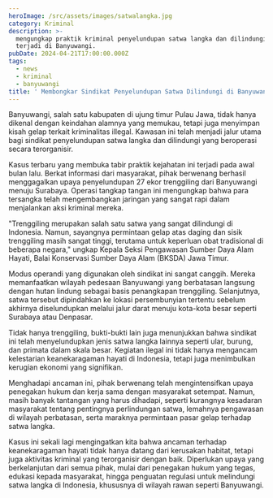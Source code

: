 ```yaml
---
heroImage: /src/assets/images/satwalangka.jpg
category: Kriminal
description: >-
  mengungkap praktik kriminal penyelundupan satwa langka dan dilindungi yang
  terjadi di Banyuwangi. 
pubDate: 2024-04-21T17:00:00.000Z
tags:
  - news
  - kriminal
  - banyuwangi
title: ' Membongkar Sindikat Penyelundupan Satwa Dilindungi di Banyuwangi'
---
```


Banyuwangi, salah satu kabupaten di ujung timur Pulau Jawa, tidak hanya dikenal dengan keindahan alamnya yang memukau, tetapi juga menyimpan kisah gelap terkait kriminalitas illegal. Kawasan ini telah menjadi jalur utama bagi sindikat penyelundupan satwa langka dan dilindungi yang beroperasi secara terorganisir.

Kasus terbaru yang membuka tabir praktik kejahatan ini terjadi pada awal bulan lalu. Berkat informasi dari masyarakat, pihak berwenang berhasil menggagalkan upaya penyelundupan 27 ekor trenggiling dari Banyuwangi menuju Surabaya. Operasi tangkap tangan ini mengungkap bahwa para tersangka telah mengembangkan jaringan yang sangat rapi dalam menjalankan aksi kriminal mereka.

"Trenggiling merupakan salah satu satwa yang sangat dilindungi di Indonesia. Namun, sayangnya permintaan gelap atas daging dan sisik trenggiling masih sangat tinggi, terutama untuk keperluan obat tradisional di beberapa negara," ungkap Kepala Seksi Pengawasan Sumber Daya Alam Hayati, Balai Konservasi Sumber Daya Alam (BKSDA) Jawa Timur.

Modus operandi yang digunakan oleh sindikat ini sangat canggih. Mereka memanfaatkan wilayah pedesaan Banyuwangi yang berbatasan langsung dengan hutan lindung sebagai basis penangkapan trenggiling. Selanjutnya, satwa tersebut dipindahkan ke lokasi persembunyian tertentu sebelum akhirnya diselundupkan melalui jalur darat menuju kota-kota besar seperti Surabaya atau Denpasar.

Tidak hanya trenggiling, bukti-bukti lain juga menunjukkan bahwa sindikat ini telah menyelundupkan jenis satwa langka lainnya seperti ular, burung, dan primata dalam skala besar. Kegiatan ilegal ini tidak hanya mengancam kelestarian keanekaragaman hayati di Indonesia, tetapi juga menimbulkan kerugian ekonomi yang signifikan.

Menghadapi ancaman ini, pihak berwenang telah mengintensifkan upaya penegakan hukum dan kerja sama dengan masyarakat setempat. Namun, masih banyak tantangan yang harus dihadapi, seperti kurangnya kesadaran masyarakat tentang pentingnya perlindungan satwa, lemahnya pengawasan di wilayah perbatasan, serta maraknya permintaan pasar gelap terhadap satwa langka.

Kasus ini sekali lagi mengingatkan kita bahwa ancaman terhadap keanekaragaman hayati tidak hanya datang dari kerusakan habitat, tetapi juga aktivitas kriminal yang terorganisir dengan baik. Diperlukan upaya yang berkelanjutan dari semua pihak, mulai dari penegakan hukum yang tegas, edukasi kepada masyarakat, hingga penguatan regulasi untuk melindungi satwa langka di Indonesia, khususnya di wilayah rawan seperti Banyuwangi.
